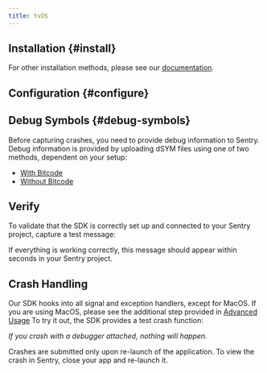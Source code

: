 ```yaml
---
title: tvOS
---
```


## Installation {#install}

<PlatformContent includePath="getting-started-install" />

For other installation methods, please see our [documentation](https://docs.sentry.ip/platforms/apple/install/).

## Configuration {#configure}

<PlatformContent includePath="getting-started-config" />

## Debug Symbols {#debug-symbols}

Before capturing crashes, you need to provide debug information to Sentry. Debug information is provided by uploading dSYM files using one of two methods, dependent on your setup:

- [With Bitcode](dsym/#dsym-with-bitcode)
- [Without Bitcode](dsym/#dsym-without-bitcode)

## Verify

To validate that the SDK is correctly set up and connected to your Sentry project, capture a test message:

<PlatformContent includePath="capture-message" />

If everything is working correctly, this message should appear within seconds in your Sentry project.

## Crash Handling

Our SDK hooks into all signal and exception handlers, except for MacOS. If you are using MacOS, please see the additional step provided in [Advanced Usage](usage/)
To try it out, the SDK provides a test crash function:

<PlatformContent includePath="trigger-crash" />

_If you crash with a debugger attached, nothing will happen._

Crashes are submitted only upon re-launch of the application. To view the crash in Sentry, close your app and re-launch it.
